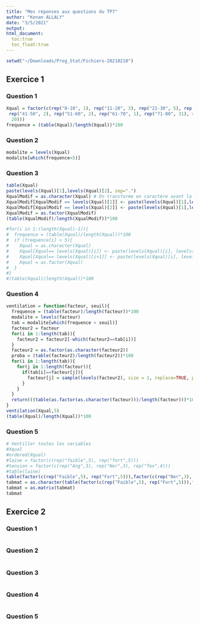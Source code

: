 ```yaml
---
title: "Mes réponses aux questions du TP7"
author: "Konan ALLALY"
date: "3/5/2021"
output: 
html_document:
  toc:true
  toc_float:true
---
```


```r
setwd("~/Downloads/Prog_Stat/Fichiers-20210210")
```

## Exercice 1
### Question 1
```r
Xqual = factor(c(rep("0-10", 1), rep("11-20", 3), rep("21-30", 5), rep("31-40", 20), 
 rep("41-50", 2), rep("51-60", 2), rep("61-70", 1), rep("71-80", 31), rep("+ de 80", 
  20)))
frequence = (table(Xqual)/length(Xqual))*100
```

### Question 2
```r
modalite = levels(Xqual)
modalite[which(frequence<5)]
```

### Question 3
```r
table(Xqual)
paste(levels(Xqual)[1],levels(Xqual)[2], sep=".") 
XqualModif = as.character(Xqual) # On transforme en caractère avant la fusion 
XqualModif[XqualModif == levels(Xqual)[1]] <- paste(levels(Xqual)[1],levels(Xqual)[2], sep=".")
XqualModif[XqualModif == levels(Xqual)[2]] <- paste(levels(Xqual)[1],levels(Xqual)[2], sep=".")
XqualModif = as.factor(XqualModif)
(table(XqualModif)/length(XqualModif))*100

#for(i in 1:(length(Xqual)-1)){
#  frequence = (table(Xqual)/length(Xqual))*100
#  if (frequence[i] < 5){
#    Xqual = as.character(Xqual)
#    Xqual[Xqual== levels(Xqual)[i]] <- paste(levels(Xqual)[i], levels(Xqual)[i+1], sep = ".")
#    Xqual[Xqual== levels(Xqual)[i+1]] <- paste(levels(Xqual)[i], levels(Xqual)[i+1], sep = ".")
#    Xqual = as.factor(Xqual)
#  }
#}
#(table(Xqual)/length(Xqual))*100
```

### Question 4
```r
ventilation = function(facteur, seuil){
  frequence = (table(facteur)/length(facteur))*100
  modalite = levels(facteur)
  tab = modalite[which(frequence < seuil)]
  facteur2 = facteur
  for(i in 1:length(tab)){
    facteur2 = facteur2[-which(facteur2==tab[i])]
  }
  facteur2 = as.factor(as.character(facteur2))
  proba = (table(facteur2)/length(facteur2))*100
  for(i in 1:length(tab)){
    for(j in 1:length(facteur)){
      if(tab[i]==facteur[j]){
        facteur[j] = sample(levels(facteur2), size = 1, replace=TRUE, prob = proba)
      }
    }
  }
  return(((table(as.factor(as.character(facteur)))/length(facteur)))*100)
}
ventilation(Xqual,5)
(table(Xqual)/length(Xqual))*100
```

### Question 5
```r
# Ventiller toutes les variables
#Xqual
#ordered(Xqual)
#laine = factor(c(rep("faible",5), rep("fort",5)))
#tension = factor(c(rep("Ang",3), rep("Ner",3), rep("Tex",4)))
#table(laine)
table(factor(c(rep("Faible",5), rep("Fort",5))),factor(c(rep("Ner",3), rep("Ang",3), rep("Tex",4))))
tabmat = as.character(table(factor(c(rep("Faible",5), rep("Fort",5))),factor(c(rep("Ner",3), rep("Ang",3), rep("Tex",4)))))
tabmat = as.matrix(tabmat)
tabmat
```


## Exercice 2
### Question 1
```r

```


### Question 2
```r
```

### Question 3
```r
```

### Question 4
```r
```

### Question 5
```r
```


